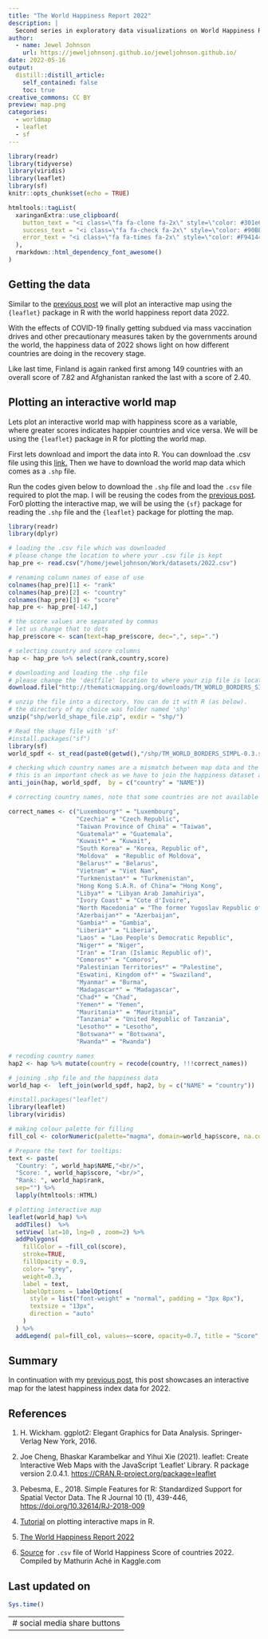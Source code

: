 ```yaml
---
title: "The World Happiness Report 2022"
description: |
  Second series in exploratory data visualizations on World Happiness Report 2022 using the {leaflet} packages in R.
author:
  - name: Jewel Johnson
    url: https://jeweljohnsonj.github.io/jeweljohnson.github.io/
date: 2022-05-16
output:
  distill::distill_article:
    self_contained: false
    toc: true
creative_commons: CC BY
preview: map.png
categories:
  - worldmap
  - leaflet
  - sf
---
```


```r
library(readr)
library(tidyverse)
library(viridis)
library(leaflet)
library(sf)
knitr::opts_chunk$set(echo = TRUE)
```

```r
htmltools::tagList(
  xaringanExtra::use_clipboard(
    button_text = "<i class=\"fa fa-clone fa-2x\" style=\"color: #301e64\"></i>",
    success_text = "<i class=\"fa fa-check fa-2x\" style=\"color: #90BE6D\"></i>",
    error_text = "<i class=\"fa fa-times fa-2x\" style=\"color: #F94144\"></i>"
  ),
  rmarkdown::html_dependency_font_awesome()
)
```

## Getting the data

Similar to the [previous post](https://jeweljohnsonj.github.io/jeweljohnson.github.io/posts/2022-01-17-the-world-happiness-report-2021/) we will plot an interactive map using the `{leaflet}` package in R with the world happiness report data 2022.

With the effects of COVID-19 finally getting subdued via mass vaccination drives and other precautionary measures taken by the governments around the world, the happiness data of 2022 shows light on how different countries are doing in the recovery stage.

Like last time, Finland is again ranked first among 149 countries with an overall score of 7.82 and Afghanistan ranked the last with a score of 2.40. 

## Plotting an interactive world map

Lets plot an interactive world map with happiness score as a variable, where greater scores indicates happier countries and vice versa. We will be using the `{leaflet}` package in R for plotting the world map.

First lets download and import the data into R. You can download the .csv file using this [link.](https://www.kaggle.com/datasets/mathurinache/world-happiness-report?select=2022.csv) Then we have to download the world map data which comes as a `.shp` file. 

Run the codes given below to download the `.shp` file and load the `.csv` file required to plot the map. I will be reusing the codes from the [previous post](https://jeweljohnsonj.github.io/jeweljohnson.github.io/posts/2022-01-17-the-world-happiness-report-2021/). For0 plotting the interactive map, we will be using the `{sf}` package for reading the `.shp` file and the `{leaflet}` package for plotting the map.

```r
library(readr)
library(dplyr)

# loading the .csv file which was downloaded
# please change the location to where your .csv file is kept
hap_pre <- read.csv("/home/jeweljohnson/Work/datasets/2022.csv")

# renaming column names of ease of use
colnames(hap_pre)[1] <- "rank"
colnames(hap_pre)[2] <- "country"
colnames(hap_pre)[3] <- "score"
hap_pre <- hap_pre[-147,]

# the score values are separated by commas
# let us change that to dots
hap_pre$score <- scan(text=hap_pre$score, dec=",", sep=".")

# selecting country and score columns
hap <- hap_pre %>% select(rank,country,score)

# downloading and loading the .shp file
# please change the 'destfile' location to where your zip file is located
download.file("http://thematicmapping.org/downloads/TM_WORLD_BORDERS_SIMPL-0.3.zip" , destfile="shp/world_shape_file.zip")

# unzip the file into a directory. You can do it with R (as below).
# the directory of my choice was folder named 'shp'
unzip("shp/world_shape_file.zip", exdir = "shp/")

# Read the shape file with 'sf'
#install.packages("sf")
library(sf)
world_spdf <- st_read(paste0(getwd(),"/shp/TM_WORLD_BORDERS_SIMPL-0.3.shp"), stringsAsFactors = FALSE)

# checking which country names are a mismatch between map data and the downloaded dataset
# this is an important check as we have to join the happiness dataset and .shp file with country names
anti_join(hap, world_spdf,  by = c("country" = "NAME"))

# correcting country names, note that some countries are not available in the .shp file

correct_names <- c("Luxembourg*" = "Luxembourg",
                   "Czechia" = "Czech Republic",
                   "Taiwan Province of China" = "Taiwan",
                   "Guatemala*" = "Guatemala",
                   "Kuwait*" = "Kuwait",
                   "South Korea" = "Korea, Republic of",
                   "Moldova"  = "Republic of Moldova",
                   "Belarus*" = "Belarus",
                   "Vietnam" = "Viet Nam",
                   "Turkmenistan*" = "Turkmenistan",
                   "Hong Kong S.A.R. of China"= "Hong Kong",
                   "Libya*" = "Libyan Arab Jamahiriya",
                   "Ivory Coast" = "Cote d'Ivoire",
                   "North Macedonia" = "The former Yugoslav Republic of Macedonia",
                   "Azerbaijan*" = "Azerbaijan",
                   "Gambia*" = "Gambia",
                   "Liberia*" = "Liberia",
                   "Laos" = "Lao People's Democratic Republic",
                   "Niger*" = "Niger",
                   "Iran" = "Iran (Islamic Republic of)",
                   "Comoros*" = "Comoros",
                   "Palestinian Territories*" = "Palestine",
                   "Eswatini, Kingdom of*" = "Swaziland",
                   "Myanmar" = "Burma",
                   "Madagascar*" = "Madagascar",
                   "Chad*" = "Chad",
                   "Yemen*" = "Yemen",
                   "Mauritania*" = "Mauritania",
                   "Tanzania" = "United Republic of Tanzania",
                   "Lesotho*" = "Lesotho",
                   "Botswana*" = "Botswana",
                   "Rwanda*" = "Rwanda")

# recoding country names 
hap2 <- hap %>% mutate(country = recode(country, !!!correct_names))

# joining .shp file and the happiness data
world_hap <-  left_join(world_spdf, hap2, by = c("NAME" = "country"))

#install.packages("leaflet")
library(leaflet)
library(viridis)

# making colour palette for filling
fill_col <- colorNumeric(palette="magma", domain=world_hap$score, na.color="transparent")

# Prepare the text for tooltips:
text <- paste(
  "Country: ", world_hap$NAME,"<br/>", 
  "Score: ", world_hap$score, "<br/>", 
  "Rank: ", world_hap$rank, 
  sep="") %>%
  lapply(htmltools::HTML)

# plotting interactive map
leaflet(world_hap) %>% 
  addTiles()  %>% 
  setView( lat=10, lng=0 , zoom=2) %>%
  addPolygons( 
    fillColor = ~fill_col(score), 
    stroke=TRUE, 
    fillOpacity = 0.9, 
    color= "grey", 
    weight=0.3,
    label = text,
    labelOptions = labelOptions( 
      style = list("font-weight" = "normal", padding = "3px 8px"), 
      textsize = "13px", 
      direction = "auto"
    )
  ) %>%
  addLegend( pal=fill_col, values=~score, opacity=0.7, title = "Score", position = "bottomleft" )
```

## Summary

In continuation with my [previous post](https://jeweljohnsonj.github.io/jeweljohnson.github.io/posts/2022-01-17-the-world-happiness-report-2021/), this post showcases an interactive map for the latest happiness index data for 2022. 

## References {.appendix}

1.  H. Wickham. ggplot2: Elegant Graphics for Data Analysis. Springer-Verlag New York, 2016.

2.  Joe Cheng, Bhaskar Karambelkar and Yihui Xie (2021). leaflet: Create Interactive Web Maps with the JavaScript 'Leaflet' Library. R package version 2.0.4.1. <https://CRAN.R-project.org/package=leaflet>

3.  Pebesma, E., 2018. Simple Features for R: Standardized Support for Spatial Vector Data. The R Journal 10 (1), 439-446, <https://doi.org/10.32614/RJ-2018-009>

4.  [Tutorial](https://www.r-graph-gallery.com/183-choropleth-map-with-leaflet.html) on plotting interactive maps in R.

5.  [The World Happiness Report 2022](https://worldhappiness.report/ed/2022/)

7.  [Source](https://www.kaggle.com/datasets/mathurinache/world-happiness-report?select=2022.csv) for `.csv` file of World Happiness Score of countries 2022. Compiled by Mathurin Aché in Kaggle.com

## Last updated on {.appendix}

```r
Sys.time()
```

---
# social media share buttons
---

<!-- adding share buttons on the right side of the page -->

<!-- AddToAny BEGIN -->

```{=html}
<div class="a2a_kit a2a_kit_size_32 a2a_floating_style a2a_vertical_style" style="right:0px; top:150px; data-a2a-url="https://jeweljohnsonj.github.io/jeweljohnson.github.io/" data-a2a-title="One-carat Blog">
<a class="a2a_button_twitter"></a>
<a class="a2a_button_whatsapp"></a>
<a class="a2a_button_telegram"></a>
<a class="a2a_button_google_gmail"></a>
<a class="a2a_button_pinterest"></a>
<a class="a2a_button_reddit"></a>
<a class="a2a_button_facebook"></a>
<a class="a2a_button_facebook_messenger"></a>
</div>
```
```{=html}
<script>
var a2a_config = a2a_config || {};
a2a_config.onclick = 1;
</script>
```
```{=html}
<script async src="https://static.addtoany.com/menu/page.js"></script>
```
<!-- AddToAny END -->
